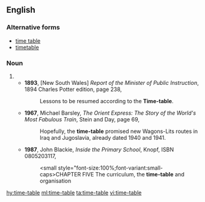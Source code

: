 ==English==

===Alternative forms===
* [[time table]]
* [[timetable]]

===Noun===
{{en-noun|s|head=[[time]]-[[table]]}}

# {{alternative spelling of|timetable}}
#* '''1893''', [New South Wales] ''Report of the Minister of Public Instruction'', 1894 Charles Potter edition, page 238,
#*: Lessons to be resumed according to the '''Time-table'''.
#* '''1967''', Michael Barsley, ''The Orient Express: The Story of the World's Most Fabulous Train'', Stein and Day, page 69,
#*: Hopefully, the '''time-table''' promised new Wagons-Lits routes in Iraq and Jugoslavia, already dated 1940 and 1941.
#* '''1987''', John Blackie, ''Inside the Primary School'', Knopf, ISBN 0805203117,
#*: <small style="font-size:100%;font-variant:small-caps>CHAPTER FIVE</small> The curriculum, the '''time-table''' and organisation

[[hy:time-table]]
[[ml:time-table]]
[[ta:time-table]]
[[vi:time-table]]